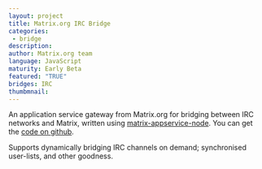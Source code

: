 ```yaml
---
layout: project
title: Matrix.org IRC Bridge
categories: 
 - bridge
description: 
author: Matrix.org team
language: JavaScript
maturity: Early Beta
featured: "TRUE"
bridges: IRC
thumbmnail: 
---
```


An application service gateway from Matrix.org for bridging between IRC networks and Matrix, written using [matrix-appservice-node](https://matrix.org/blog/project/matrix-appservice-node/). You can get the [code on github](https://github.com/matrix-org/matrix-appservice-irc).

Supports dynamically bridging IRC channels on demand; synchronised user-lists, and other goodness.
